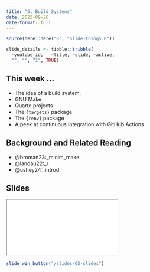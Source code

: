 ```yaml
---
title: "5. Build Systems"
date: 2023-09-26
date-format: full
---
```


```r
source(here::here("R", "slide-things.R"))

slide_details <- tibble::tribble(
  ~youtube_id,   ~title, ~slide, ~active,
  "", "", "1", TRUE)

```

## This week ...

- The idea of a build system.
- GNU Make
- Quarto projects
- The `{targets}` package
- The `{renv}` package
- A peek at continuous integration with GitHub Actions

## Background and Related Reading

- @broman23:_minim_make
- @landau22:_r
- @ushey24:_introd

## Slides

```{=html}
<script type="application/javascript">

function resizeIFrameToFitContent( iFrame ) {

   iFrame.width  = document.getElementById("quarto-document-content").clientWidth;
   iFrame.height  = (document.getElementById("quarto-document-content").clientWidth * 0.5625)
}

window.addEventListener('DOMContentLoaded', function(e) {

    var iFrame = document.getElementById( 'quartoframe' );
    resizeIFrameToFitContent( iFrame );
    } );

</script>
<iframe class="slide-deck" id="quartoframe" src="../slides/05-slides.html"></iframe>
```

```r
slide_win_button("/slides/05-slides")
```

